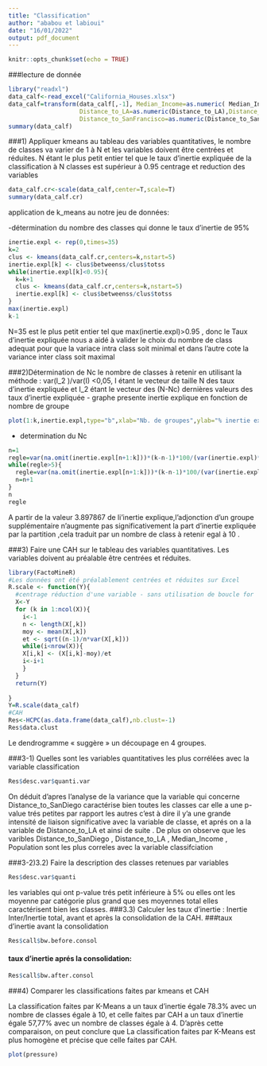 ```yaml
---
title: "Classification"
author: "ababou et labioui"
date: "16/01/2022"
output: pdf_document
---
```


```r
knitr::opts_chunk$set(echo = TRUE)
```

###lecture de donnée

```r
library("readxl")
data_calf<-read_excel("California_Houses.xlsx")
data_calf=transform(data_calf[,-1], Median_Income=as.numeric( Median_Income),Distance_to_coast=as.numeric(Distance_to_coast),
                    Distance_to_LA=as.numeric(Distance_to_LA),Distance_to_SanJose=as.numeric(Distance_to_SanJose),
                    Distance_to_SanFrancisco=as.numeric(Distance_to_SanFrancisco),Distance_to_SanDiego=as.numeric(Distance_to_SanDiego))
summary(data_calf)
```
###1) Appliquer kmeans au tableau des variables quantitatives, le nombre de classes va varier de 1 à N et les variables doivent être centrées et réduites. N étant le plus petit entier tel que le taux d’inertie expliquée de la classification à N classes est supérieur à 0.95
centrage et reduction des variables
```r
data_calf.cr<-scale(data_calf,center=T,scale=T)
summary(data_calf.cr)

```

application de k_means au notre jeu de données:

  -détermination du nombre des classes qui donne le taux d'inertie de 95%
```r

inertie.expl <- rep(0,times=35)
k=2
clus <- kmeans(data_calf.cr,centers=k,nstart=5)
inertie.expl[k] <- clus$betweenss/clus$totss
while(inertie.expl[k]<0.95){
  k=k+1
  clus <- kmeans(data_calf.cr,centers=k,nstart=5)
  inertie.expl[k] <- clus$betweenss/clus$totss
}
max(inertie.expl)
k-1
```
  N=35 est le plus petit entier tel que max(inertie.expl)>0.95 , donc le Taux d'inertie expliquée 
  nous a aidé à valider le choix du nombre de class adequat pour que la variace intra class soit
  minimal et dans l'autre cote la variance inter class soit maximal
  
###2)Détermination de Nc le nombre de classes à retenir en utilisant la méthode :                 var(I_2 )/var(I) <0,05, I étant le vecteur de taille N des taux d’inertie expliquée et I_2 étant le vecteur des (N-Nc) dernières valeurs des taux d’inertie expliquée
  - graphe presente inertie explique en fonction de nombre de groupe
```r
plot(1:k,inertie.expl,type="b",xlab="Nb. de groupes",ylab="% inertie expliquée")

```
  - determination du Nc
```r
n=1
regle=var(na.omit(inertie.expl[n+1:k]))*(k-n-1)*100/(var(inertie.expl)*(k-1))
while(regle>5){
  regle=var(na.omit(inertie.expl[n+1:k]))*(k-n-1)*100/(var(inertie.expl)*(k-1))
  n=n+1
}
n
regle
```
A partir de la valeur 3.897867 de li'inertie explique,l'adjonction d'un groupe supplémentaire
n'augmente pas significativement la part d'inertie expliquée par la partition ,cela traduit par un nombre de class à retenir  egal à 10 .

###3) Faire une CAH sur le tableau des variables quantitatives. Les variables doivent au préalable être centrées et réduites.
```r
library(FactoMineR)
#Les données ont été préalablement centrées et réduites sur Excel
R.scale <- function(Y){
  #centrage réduction d'une variable - sans utilisation de boucle for
  X<-Y
  for (k in 1:ncol(X)){
    i<-1
    n <- length(X[,k])
    moy <- mean(X[,k])
    et <- sqrt((n-1)/n*var(X[,k]))
    while(i<nrow(X)){
    X[i,k] <- (X[i,k]-moy)/et
    i<-i+1
    }
  }
  return(Y)
  
}
Y=R.scale(data_calf)
#CAH
Res<-HCPC(as.data.frame(data_calf),nb.clust=-1)
Res$data.clust
```
Le dendrogramme « suggère » un découpage en 4 groupes.

###3-1) Quelles sont les variables quantitatives les plus corrélées avec la variable classification 
```r
Res$desc.var$quanti.var
```
On déduit d'apres l'analyse de la variance  que la variable qui concerne Distance_to_SanDiego caractérise bien toutes les classes car elle a une p-value trés petites par rapport les autres c'est à dire il y'a une grande intensité de liaison significative avec la variable de classe, et aprés on a la variable de Distance_to_LA et ainsi de suite .
De plus on observe que les varibles Distance_to_SanDiego , Distance_to_LA , Median_Income , Population sont les plus correles avec la variable classifciation

###3-2)3.2) Faire la description des classes retenues par variables
```r
Res$desc.var$quanti
```
les variables qui ont p-value trés petit inférieure à 5% ou elles ont les moyenne par catégorie plus grand que ses moyennes total elles caractérisent bien les classes.
###3.3) Calculer les taux d’inertie : Inertie Inter/Inertie total, avant et après la consolidation de la CAH.
###taux d'inertie avant la consolidation
```r
Res$call$bw.before.consol

```
#### taux d'inertie aprés la consolidation:
```r
Res$call$bw.after.consol
```
###4) Comparer les classifications faites par kmeans et CAH

La classification faites par K-Means a un taux d’inertie égale 78.3% avec un nombre de 
classes égale à 10, et celle faites par CAH a un taux d’inertie égale 57,77% avec un nombre de classes égale à 4.
D’après cette comparaison, on peut conclure que La classification faites par K-Means est 
plus homogène et précise que celle faites par CAH.




```r
plot(pressure)
```


